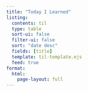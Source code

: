 ```yaml
---
title: "Today I Learned"
listing:
  contents: til
  type: table
  sort-ui: false
  filter-ui: false
  sort: "date desc"
  fields: [title]
  template: til-template.ejs
  feed: true
format: 
  html:
    page-layout: full
---
```




<a href="https://ivelasq.rbind.io/til.xml" target="_blank"><i class="fa-solid fa-rss"></i></a>&nbsp;&nbsp;&nbsp;<a href="https://gist.github.com/ivelasq" target="_blank"><i class="fa-brands fa-github"></i></a>